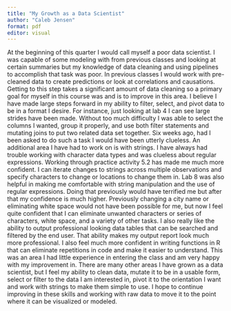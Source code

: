 ```yaml
---
title: "My Growth as a Data Scientist"
author: "Caleb Jensen"
format: pdf
editor: visual
---
```


At the beginning of this quarter I would call myself a poor data scientist. I was capable of some modeling with from previous classes and looking at certain summaries but my knowledge of data cleaning and using pipelines to accomplish that task was poor. In previous classes I would work with pre-cleaned data to create predictions or look at correlations and causations. Getting to this step takes a significant amount of data cleaning so a primary goal for myself in this course was and is to improve in this area. I believe I have made large steps forward in my ability to filter, select, and pivot data to be in a format I desire. For instance, just looking at lab 4 I can see large strides have been made. Without too much difficulty I was able to select the columns I wanted, group it properly, and use both filter statements and mutating joins to put two related data set together. Six weeks ago, had I been asked to do such a task I would have been utterly clueless. An additional area I have had to work on is with strings. I have always had trouble working with character data types and was clueless about regular expressions. Working through practice activity 5.2 has made me much more confident. I can iterate changes to strings across multiple observations and specify characters to change or locations to change them in. Lab 8 was also helpful in making me comfortable with string manipulation and the use of regular expressions. Doing that previously would have terrified me but after that my confidence is much higher. Previously changing a city name or eliminating white space would not have been possible for me, but now I feel quite confident that I can eliminate unwanted characters or series of characters, white space, and a variety of other tasks. I also really like the ability to output professional looking data tables that can be searched and filtered by the end user. That ability makes my output report look much more professional. I also feel much more confident in writing functions in R that can eliminate repetitions in code and make it easier to understand. This was an area I had little experience in entering the class and am very happy with my improvement in. There are many other areas I have grown as a data scientist, but I feel my ability to clean data, mutate it to be in a usable form, select or filter to the data I am interested in, pivot it to the orientation I want and work with strings to make them simple to use. I hope to continue improving in these skills and working with raw data to move it to the point where it can be visualized or modeled.
